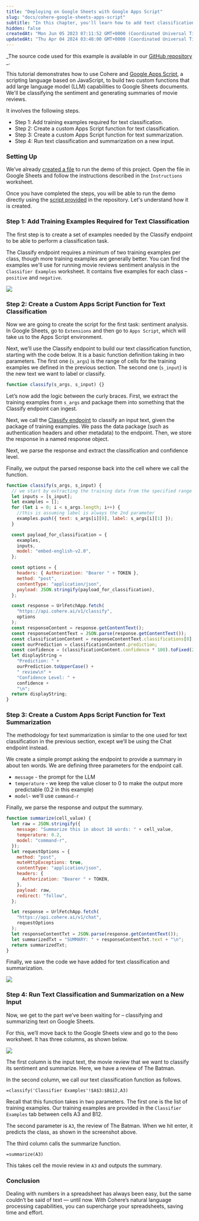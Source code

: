 ```yaml
---
title: "Deploying on Google Sheets with Google Apps Script"
slug: "docs/cohere-google-sheets-apps-script"
subtitle: "In this chapter, you'll learn how to add text classification and summarization features in Google Sheets using Google Apps Script."
hidden: false
createdAt: "Mon Jun 05 2023 07:11:52 GMT+0000 (Coordinated Universal Time)"
updatedAt: "Thu Apr 04 2024 03:48:00 GMT+0000 (Coordinated Universal Time)"
---
```


_The source code used for this example is available in our [GitHub repository](https://github.com/cohere-ai/notebooks/tree/main/notebooks/llmu/examples/deploy_google_apps_script) _.

This tutorial demonstrates how to use Cohere and [Google Apps Script](https://developers.google.com/apps-script/guides/sheets), a scripting language based on JavaScript, to build two custom functions that add large language model (LLM) capabilities to Google Sheets documents. We'll be classifying the sentiment and generating summaries of movie reviews.

It involves the following steps.

- Step 1: Add training examples required for text classification.
- Step 2: Create a custom Apps Script function for text classification.
- Step 3: Create a custom Apps Script function for text summarization.
- Step 4: Run text classification and summarization on a new input.

### Setting Up

We’ve already [created a file](https://github.com/cohere-ai/notebooks/blob/main/notebooks/llmu/examples/deploy_google_apps_script/cohere_google_apps_script.xlsx) to run the demo of this project. Open the file in Google Sheets and follow the instructions described in the `Instructions` worksheet.

Once you have completed the steps, you will be able to run the demo directly using the [script provided](https://github.com/cohere-ai/notebooks/blob/main/notebooks/llmu/examples/deploy_google_apps_script/classify_summarize.js) in the repository. Let's understand how it is created.

### Step 1: Add Training Examples Required for Text Classification

The first step is to create a set of examples needed by the Classify endpoint to be able to perform a classification task.

The Classify endpoint requires a minimum of two training examples per class, though more training examples are generally better. You can find the examples we'll use for running movie reviews sentiment analysis in the `Classifier Examples` worksheet. It contains five examples for each class – `positive` and `negative`.

![](../../../assets/images/e1871e9-classification-training-examples.png)

### Step 2: Create a Custom Apps Script Function for Text Classification

Now we are going to create the script for the first task: sentiment analysis. In Google Sheets, go to `Extensions` and then go to `Apps Script`, which will take us to the Apps Script environment.

Next, we’ll use the Classify endpoint to build our text classification function, starting with the code below. It is a basic function definition taking in two parameters. The first one (`s_args`) is the range of cells for the training examples we defined in the previous section. The second one (`s_input`) is the new text we want to label or classify.

```javascript classify_summarize.js
function classify(s_args, s_input) {}
```

Let’s now add the logic between the curly braces. First, we extract the training examples from `s_args` and package them into something that the Classify endpoint can ingest.

Next, we call the [Classify endpoint](/reference/classify) to classify an input text, given the package of training examples. We pass the data package (such as authentication headers and other metadata) to the endpoint. Then, we store the response in a named response object.

Next, we parse the response and extract the classification and confidence level.

Finally, we output the parsed response back into the cell where we call the function.

```javascript classify_summarize.js
function classify(s_args, s_input) {
  // we start by extracting the training data from the specified range in s_args and packaging it into a prompt
  let inputs = [s_input];
  let examples = [];
  for (let i = 0; i < s_args.length; i++) {
    //this is assuming label is always the 2nd parameter
    examples.push({ text: s_args[i][0], label: s_args[i][1] });
  }

  const payload_for_classification = {
    examples,
    inputs,
    model: "embed-english-v2.0",
  };

  const options = {
    headers: { Authorization: "Bearer " + TOKEN },
    method: "post",
    contentType: "application/json",
    payload: JSON.stringify(payload_for_classification),
  };

  const response = UrlFetchApp.fetch(
    "https://api.cohere.ai/v1/classify",
    options
  );
  const responseContent = response.getContentText();
  const responseContentText = JSON.parse(response.getContentText());
  const classificationContent = responseContentText.classifications[0];
  const ourPrediction = classificationContent.prediction;
  const confidence = (classificationContent.confidence * 100).toFixed(2) + "%";
  let displayString =
    "Prediction: " +
    ourPrediction.toUpperCase() +
    " review\n" +
    "Confidence Level: " +
    confidence +
    "\n";
  return displayString;
}
```

### Step 3: Create a Custom Apps Script Function for Text Summarization

The methodology for text summarization is similar to the one used for text classification in the previous section, except we’ll be using the Chat endpoint instead.

We create a simple prompt asking the endpoint to provide a summary in about ten words. We are defining three parameters for the endpoint call.

- `message` - the prompt for the LLM
- `temperature` - we keep the value closer to 0 to make the output more predictable (0.2 in this example)
- `model`- we'll use `command-r`

Finally, we parse the response and output the summary.

```javascript classify_summarize.js
function summarize(cell_value) {
  let raw = JSON.stringify({
    message: "Summarize this in about 10 words: " + cell_value,
    temperature: 0.2,
    model: "command-r",
  });
  let requestOptions = {
    method: "post",
    muteHttpExceptions: true,
    contentType: "application/json",
    headers: {
      Authorization: "Bearer " + TOKEN,
    },
    payload: raw,
    redirect: "follow",
  };

  let response = UrlFetchApp.fetch(
    "https://api.cohere.ai/v1/chat",
    requestOptions
  );
  let responseContentTxt = JSON.parse(response.getContentText());
  let summarizedTxt = "SUMMARY: " + responseContentTxt.text + "\n";
  return summarizedTxt;
}
```

Finally, we save the code we have added for text classification and summarization.

![](../../../assets/images/67cba65-apps-script.png)

### Step 4: Run Text Classification and Summarization on a New Input

Now, we get to the part we’ve been waiting for – classifying and summarizing text on Google Sheets.

For this, we’ll move back to the Google Sheets view and go to the `Demo` worksheet. It has three columns, as shown below.

<img src="../../../assets/images/b3e698a-sample-classify-summarize.png" />

The first column is the input text, the movie review that we want to classify its sentiment and summarize. Here, we have a review of The Batman.

In the second column, we call our text classification function as follows.

`=classify('Classifier Examples'!$A$3:$B$12,A3)`

Recall that this function takes in two parameters. The first one is the list of training examples. Our training examples are provided in the `Classifier Examples` tab between cells A3 and B12.

The second parameter is `A3`, the review of The Batman. When we hit enter, it predicts the class, as shown in the screenshot above.

The third column calls the summarize function.

`=summarize(A3)`

This takes cell the movie review in `A3` and outputs the summary.

### Conclusion

Dealing with numbers in a spreadsheet has always been easy, but the same couldn’t be said of text — until now. With Cohere’s natural language processing capabilities, you can supercharge your spreadsheets, saving time and effort.
